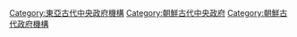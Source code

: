 [[Category:東亞古代中央政府機構|Category:東亞古代中央政府機構]]
[[Category:朝鮮古代中央政府|Category:朝鮮古代中央政府]]
[[Category:朝鮮古代政府機構|Category:朝鮮古代政府機構]]